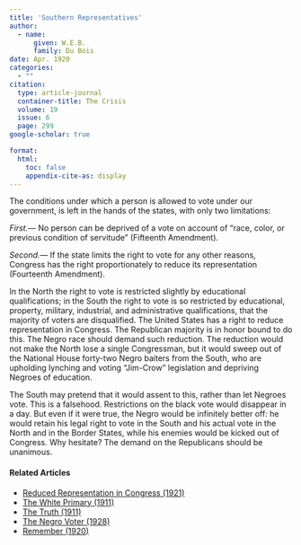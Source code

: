 ```yaml
---
title: 'Southern Representatives'
author:
  - name:
      given: W.E.B.
      family: Du Bois
date: Apr. 1920
categories: 
  - ""
citation: 
  type: article-journal
  container-title: The Crisis
  volume: 19
  issue: 6
  page: 299
google-scholar: true

format:
  html:
    toc: false
    appendix-cite-as: display
---
```




The conditions under which a person is allowed to vote under our government, is left in the hands of the states, with only two limitations:

*First.*--- No person can be deprived of a vote on account of “race, color, or previous condition of servitude” (Fifteenth Amendment).

*Second.*--- If the state limits the right to vote for any other reasons, Congress has the right proportionately to reduce its representation (Fourteenth Amendment).

In the North the right to vote is restricted slightly by educational qualifications; in the South the right to vote is so restricted by educational, property, military, industrial, and administrative qualifications, that the majority of voters are disqualified. The United States has a right to reduce representation in Congress. The Republican majority is in honor bound to do this. The Negro race should demand such reduction. The reduction would not make the North lose a single Congressman, but it would sweep out of the National House forty-two Negro baiters from the South, who are upholding lynching and voting “Jim-Crow” legislation and depriving Negroes of education.

The South may pretend that it would assent to this, rather than let Negroes vote. This is a falsehood. Restrictions on the black vote would disappear in a day. But even if it were true, the Negro would be infinitely better off: he would retain his legal right to vote in the South and his actual vote in the North and in the Border States, while his enemies would be kicked out of Congress. Why hesitate? The demand on the Republicans should be unanimous.

<!-- Similar articles start here -->
<div  class="clear-wrap"></div>

#### Related Articles

* [Reduced Representation in Congress (1921)](/Volumes/21/04/reduced-representation.html)
* [The White Primary (1911)](/Volumes/01/05/white_primary.html)
* [The Truth (1911)](/Volumes/01/03/truth.html)
* [The Negro Voter (1928)](/Volumes/35/08/negro_voter.html)
* [Remember (1920)](/Volumes/19/06/remember.html)

<!-- Similar articles end here -->